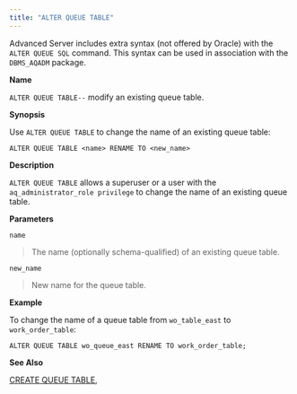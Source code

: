 ```yaml
---
title: "ALTER QUEUE TABLE"
---
```


Advanced Server includes extra syntax (not offered by Oracle) with the `ALTER QUEUE SQL` command. This syntax can be used in association with the `DBMS_AQADM` package.

**Name**

`ALTER QUEUE TABLE--` modify an existing queue table.

**Synopsis**

Use `ALTER QUEUE TABLE` to change the name of an existing queue table:

``` text
ALTER QUEUE TABLE <name> RENAME TO <new_name>
```

**Description**

`ALTER QUEUE TABLE` allows a superuser or a user with the `aq_administrator_role privilege` to change the name of an existing queue table.

**Parameters**

`name`

> The name (optionally schema-qualified) of an existing queue table.

`new_name`

> New name for the queue table.

**Example**

To change the name of a queue table from `wo_table_east` to `work_order_table`:

``` text
ALTER QUEUE TABLE wo_queue_east RENAME TO work_order_table;
```

**See Also**

[CREATE QUEUE TABLE](create_queue_table),
